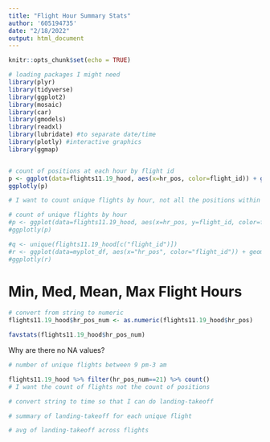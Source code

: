 ```yaml
---
title: "Flight Hour Summary Stats"
author: '605194735'
date: "2/18/2022"
output: html_document
---
```


```r
knitr::opts_chunk$set(echo = TRUE)
```

```r
# loading packages I might need
library(plyr)
library(tidyverse)
library(ggplot2)
library(mosaic)
library(car)
library(gmodels)
library(readxl)
library(lubridate) #to separate date/time
library(plotly) #interactive graphics
library(ggmap)
```

```r

```

```r
# count of positions at each hour by flight id
p <- ggplot(data=flights11.19_hood, aes(x=hr_pos, color=flight_id)) + geom_bar()  
ggplotly(p)

# I want to count unique flights by hour, not all the positions within those flights

# count of unique flights by hour
#p <- ggplot(data=flights11.19_hood, aes(x=hr_pos, y=flight_id, color=flight_id)) + geom_bar()  
#ggplotly(p)

#q <- unique(flights11.19_hood[c("flight_id")])
#r <- ggplot(data=myplot_df, aes(x="hr_pos", color="flight_id")) + geom_bar() 
#ggplotly(r)

```

# Min, Med, Mean, Max Flight Hours
```r
# convert from string to numeric
flights11.19_hood$hr_pos_num <- as.numeric(flights11.19_hood$hr_pos)

favstats(flights11.19_hood$hr_pos_num)

```
Why are there no NA values?

```r
# number of unique flights between 9 pm-3 am

flights11.19_hood %>% filter(hr_pos_num==21) %>% count()
# I want the count of flights not the count of positions

```


```r
# convert string to time so that I can do landing-takeoff

```


```r
# summary of landing-takeoff for each unique flight

```

```r
# avg of landing-takeoff across flights

```

